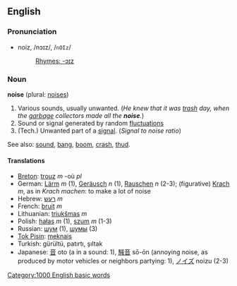 ==English==
===Pronunciation===
*noiz, /nɔɪz/, /<tt>nOIz</tt>/
*:[[Rhymes:English:-ɔɪz|Rhymes: -ɔɪz]]

===Noun===
'''noise''' (plural: [[noises]])

#Various sounds, usually unwanted.  (''He knew that it was [[trash]] day, when the [[garbage]] collectors made all the '''noise'''.'')
#Sound or signal generated by random [[fluctuation]]s
#(Tech.) Unwanted part of a [[signal]]. (''Signal to noise ratio'')

See also: [[sound]], [[bang]], [[boom]], [[crash]], [[thud]].

====Translations====
*[[Breton]]: [[trouz]] ''m'' -où ''pl''
*German: [[Lärm]] ''m'' (1), [[Geräusch]] ''n'' (1), [[Rauschen]] ''n'' (2-3); (figurative) [[Krach]] ''m'', as in ''Krach machen'': to make a lot of noise 
*Hebrew: [[רעש]] ''m''
*French: [[bruit]] ''m''
*Lithuanian: [[triukšmas]] ''m''
*Polish: [[hałas]] ''m'' (1), [[szum]] ''m'' (1-3)
*Russian: [[шум]] (1), [[шумы]] (3)
*[[Tok Pisin]]: [[meknais]]
*Turkish: gürültü, patırtı, şıltak
*Japanese: [[音]] oto (a in a sound: 1), [[騒音]] sō-ōn (annoying noise, as produced by motor vehicles or neighbors partying: 1), [[ノイズ]] noizu (2-3)
[[Category:1000 English basic words]]